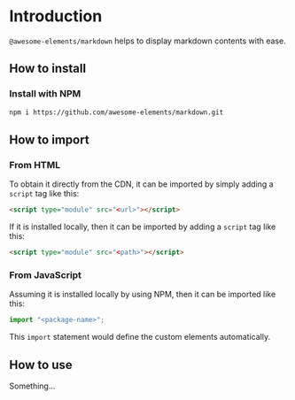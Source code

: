 
<Meta title="Introduction/Introduction" />

# Introduction

`@awesome-elements/markdown` helps to display markdown contents with ease.

## How to install

### Install with NPM

```bash
npm i https://github.com/awesome-elements/markdown.git
```

## How to import

### From HTML

To obtain it directly from the CDN, it can be imported by simply adding a `script` tag like this:

```html
<script type="module" src="<url>"></script>
```

If it is installed locally, then it can be imported by adding a `script` tag like this:

```html
<script type="module" src="<path>"></script>
```

### From JavaScript

Assuming it is installed locally by using NPM, then it can be imported like this:

```js
import "<package-name>";
```

This `import` statement would define the custom elements automatically.

## How to use

Something...
